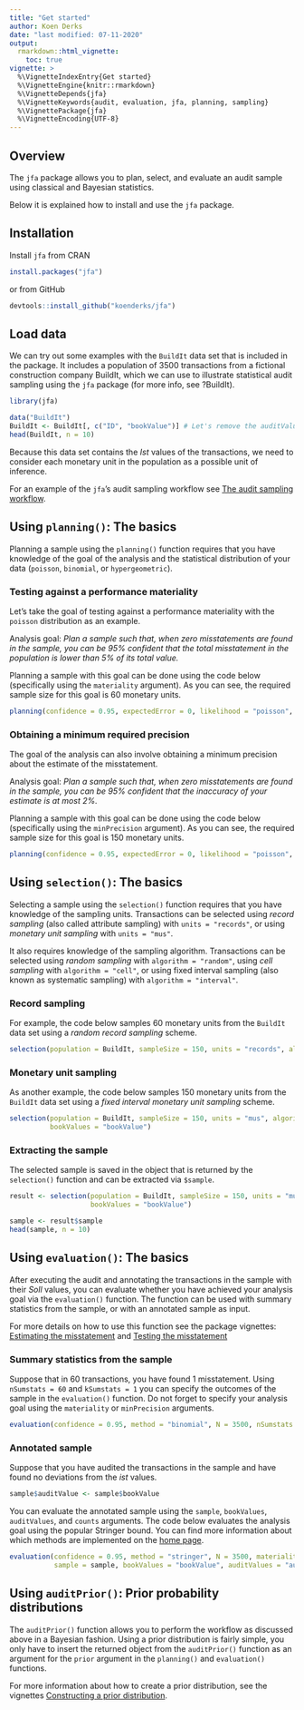 ```yaml
---
title: "Get started"
author: Koen Derks
date: "last modified: 07-11-2020"
output: 
  rmarkdown::html_vignette:
    toc: true
vignette: >
  %\VignetteIndexEntry{Get started}
  %\VignetteEngine{knitr::rmarkdown}
  %\VignetteDepends{jfa}
  %\VignetteKeywords{audit, evaluation, jfa, planning, sampling}
  %\VignettePackage{jfa}
  %\VignetteEncoding{UTF-8}
---
```


## Overview

The `jfa` package allows you to plan, select, and evaluate an audit sample using classical and Bayesian statistics. 

Below it is explained how to install and use the `jfa` package.

## Installation

Install `jfa` from CRAN

```r
install.packages("jfa")
```

or from GitHub

```r
devtools::install_github("koenderks/jfa")
```

## Load data

We can try out some examples with the `BuildIt` data set that is included in the package. It includes a population of 3500 transactions from a fictional construction company BuildIt, which we can use to illustrate statistical audit sampling using the `jfa` package (for more info, see ?BuildIt).

```r
library(jfa)

data("BuildIt")
BuildIt <- BuildIt[, c("ID", "bookValue")] # Let's remove the auditValue column for this example
head(BuildIt, n = 10)
```

Because this data set contains the *Ist* values of the transactions, we need to consider each monetary unit in the population as a possible unit of inference.

For an example of the `jfa`'s audit sampling workflow see [The audit sampling workflow](https://koenderks.github.io/jfa/articles/v1auditWorkflow.html).

## Using `planning()`: The basics

Planning a sample using the `planning()` function requires that you have knowledge of the goal of the analysis and the statistical distribution of your data (`poisson`, `binomial`, or `hypergeometric`). 

### Testing against a performance materiality

Let's take the goal of testing against a performance materiality with the `poisson` distribution as an example.

Analysis goal: *Plan a sample such that, when zero misstatements are found in the sample, you can be 95% confident that the total misstatement in the population is lower than 5% of its total value.*

Planning a sample with this goal can be done using the code below (specifically using the `materiality` argument). As you can see, the required sample size for this goal is 60 monetary units.

```r
planning(confidence = 0.95, expectedError = 0, likelihood = "poisson", N = 3500, materiality = 0.05)
```

### Obtaining a minimum required precision

The goal of the analysis can also involve obtaining a minimum precision about the estimate of the misstatement. 

Analysis goal: *Plan a sample such that, when zero misstatements are found in the sample, you can be 95% confident that the inaccuracy of your estimate is at most 2%.*

Planning a sample with this goal can be done using the code below (specifically using the `minPrecision` argument). As you can see, the required sample size for this goal is 150 monetary units.

```r
planning(confidence = 0.95, expectedError = 0, likelihood = "poisson", N = 3500, minPrecision = 0.02)
```

## Using `selection()`: The basics

Selecting a sample using the `selection()` function requires that you have knowledge of the sampling units. Transactions can be selected using *record sampling* (also called attribute sampling) with `units = "records"`, or using *monetary unit sampling* with `units = "mus"`. 

It also requires knowledge of the sampling algorithm. Transactions can be selected using *random sampling* with `algorithm = "random"`, using *cell sampling* with `algorithm = "cell"`, or using fixed interval sampling (also known as systematic sampling) with `algorithm = "interval"`. 

### Record sampling

For example, the code below samples 60 monetary units from the `BuildIt` data set using a *random record sampling* scheme.

```r
selection(population = BuildIt, sampleSize = 150, units = "records", algorithm = "random")
```

### Monetary unit sampling

As another example, the code below samples 150 monetary units from the `BuildIt` data set using a *fixed interval monetary unit sampling* scheme.

```r
selection(population = BuildIt, sampleSize = 150, units = "mus", algorithm = "interval", 
          bookValues = "bookValue")
```

### Extracting the sample

The selected sample is saved in the object that is returned by the `selection()` function and can be extracted via `$sample`.  

```r
result <- selection(population = BuildIt, sampleSize = 150, units = "mus", algorithm = "interval", 
                    bookValues = "bookValue")

sample <- result$sample
head(sample, n = 10)
```

## Using `evaluation()`: The basics

After executing the audit and annotating the transactions in the sample with their *Soll* values, you can evaluate whether you have achieved your analysis goal via the `evaluation()` function. The function can be used with summary statistics from the sample, or with an annotated sample as input. 

For more details on how to use this function see the package vignettes: [Estimating the misstatement](https://koenderks.github.io/jfa/articles/v3estimation.html) and [Testing the misstatement](https://koenderks.github.io/jfa/articles/v4testing.html)

### Summary statistics from the sample

Suppose that in 60 transactions, you have found 1 misstatement. Using `nSumstats = 60` and `kSumstats = 1` you can specify the outcomes of the sample in the `evaluation()` function. Do not forget to specify your analysis goal using the `materiality` or `minPrecision` arguments.

```r
evaluation(confidence = 0.95, method = "binomial", N = 3500, nSumstats = 60, kSumstats = 1, materiality = 0.05)
```

### Annotated sample

Suppose that you have audited the transactions in the sample and have found no deviations from the *ist* values. 

```r
sample$auditValue <- sample$bookValue
```

You can evaluate the annotated sample using the `sample`, `bookValues`, `auditValues`, and `counts` arguments. The code below evaluates the analysis goal using the popular Stringer bound. You can find more information about which methods are implemented on the [home page](https://koenderks.github.io/jfa).

```r
evaluation(confidence = 0.95, method = "stringer", N = 3500, materiality = 0.05,
           sample = sample, bookValues = "bookValue", auditValues = "auditValue", counts = sample$count)
```

## Using `auditPrior()`: Prior probability distributions

The `auditPrior()` function allows you to perform the workflow as discussed above in a Bayesian fashion. Using a prior distribution is fairly simple, you only have to insert the returned object from the `auditPrior()` function as an argument for the `prior` argument in the `planning()` and `evaluation()` functions. 

For more information about how to create a prior distribution, see the vignettes [Constructing a prior distribution](https://koenderks.github.io/jfa/articles/v2priorDistributions.html). 